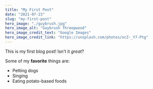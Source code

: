 ```yaml
---
title: "My First Post"
date: "2021-07-23"
slug: "my-first-post"
hero_image: "./guybrush.jpg"
hero_image_alt: "Guybrush Threepwood"
hero_image_credit_text: "Google Images"
hero_image_credit_link: "https://unsplash.com/photos/ocZ-_Y7-Ptg"
---
```


This is my first blog post! Isn't it *great*?

Some of my **favorite** things are:

* Petting dogs
* Singing
* Eating potato-based foods